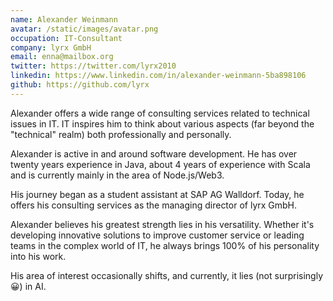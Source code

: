 ```yaml
---
name: Alexander Weinmann
avatar: /static/images/avatar.png
occupation: IT-Consultant
company: lyrx GmbH
email: enna@mailbox.org
twitter: https://twitter.com/lyrx2010
linkedin: https://www.linkedin.com/in/alexander-weinmann-5ba898106
github: https://github.com/lyrx
---
```

Alexander  offers a wide range of consulting services related to technical issues in IT.
IT inspires him to think about various aspects
(far beyond the "technical" realm) both professionally and personally.

Alexander is active in and around software development. He has over twenty years
experience in Java, about 4 years of experience with Scala and is currently mainly
in the area of Node.js/Web3.

His journey began as a student assistant at SAP AG Walldorf. Today, he offers his consulting
services as the managing director of lyrx GmbH.

Alexander believes his greatest strength lies in his versatility. Whether it's developing innovative
solutions to improve customer service or leading teams in the complex world of IT, he always brings
100% of his personality into his work.

His area of interest occasionally shifts, and currently, it lies (not surprisingly 😀) in AI.
